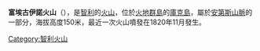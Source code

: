 {{coord|54|57|S|70|15|W|type:mountain_region:CL|display=title}}

'''富埃古伊諾火山'''（{{lang-es|Volcán Fueguino}}），是[[智利|智利]]的[[火山|火山]]，位於[[火地群島|火地群島]]的[[庫克島_(火地群島)|庫克島]]，屬於[[安第斯山脈|安第斯山脈]]的一部分，海拔高度150米，最近一次火山噴發在1820年11月發生。

{{Chile-geo-stub}}
[[Category:智利火山|Category:智利火山]]